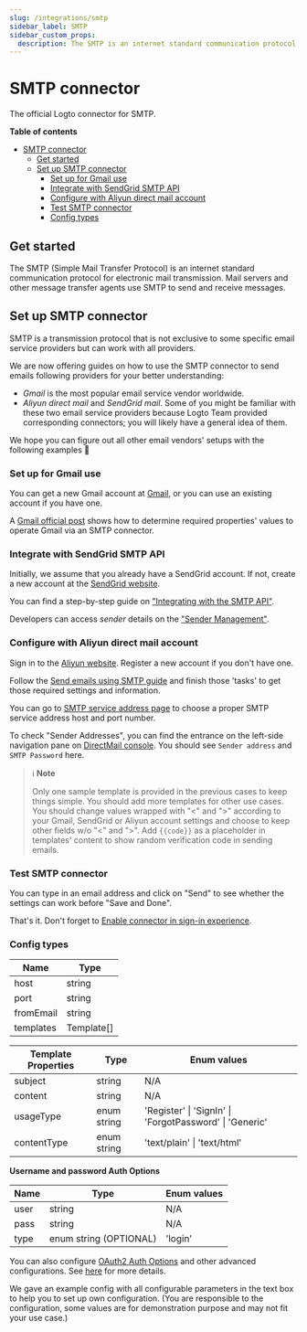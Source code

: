 ```yaml
---
slug: /integrations/smtp
sidebar_label: SMTP
sidebar_custom_props:
  description: The SMTP is an internet standard communication protocol for electronic mail transmission.
---
```



<GuideTip />

# SMTP connector

The official Logto connector for SMTP.

**Table of contents**

- [SMTP connector](#smtp-connector)
  - [Get started](#get-started)
  - [Set up SMTP connector](#set-up-smtp-connector)
    - [Set up for Gmail use](#set-up-for-gmail-use)
    - [Integrate with SendGrid SMTP API](#integrate-with-sendgrid-smtp-api)
    - [Configure with Aliyun direct mail account](#configure-with-aliyun-direct-mail-account)
    - [Test SMTP connector](#test-smtp-connector)
    - [Config types](#config-types)

## Get started

The SMTP (Simple Mail Transfer Protocol) is an internet standard communication protocol for electronic mail transmission. Mail servers and other message transfer agents use SMTP to send and receive messages.

## Set up SMTP connector

SMTP is a transmission protocol that is not exclusive to some specific email service providers but can work with all providers.

We are now offering guides on how to use the SMTP connector to send emails following providers for your better understanding:

- _Gmail_ is the most popular email service vendor worldwide.
- _Aliyun direct mail_ and _SendGrid mail_. Some of you might be familiar with these two email service providers because Logto Team provided corresponding connectors; you will likely have a general idea of them.

We hope you can figure out all other email vendors' setups with the following examples :rocket:

### Set up for Gmail use

You can get a new Gmail account at [Gmail](https://mail.google.com/), or you can use an existing account if you have one.

A [Gmail official post](https://support.google.com/a/answer/176600) shows how to determine required properties' values to operate Gmail via an SMTP connector.

### Integrate with SendGrid SMTP API

Initially, we assume that you already have a SendGrid account. If not, create a new account at the [SendGrid website](https://app.sendgrid.com/).

You can find a step-by-step guide on ["Integrating with the SMTP API"](https://docs.sendgrid.com/for-developers/sending-email/integrating-with-the-smtp-api).

Developers can access _sender_ details on the ["Sender Management"](https://mc.sendgrid.com/senders).

### Configure with Aliyun direct mail account

Sign in to the [Aliyun website](https://cn.aliyun.com/). Register a new account if you don't have one.

Follow the [Send emails using SMTP guide](https://www.alibabacloud.com/help/en/directmail/latest/send-emails-using-smtp) and finish those 'tasks' to get those required settings and information.

You can go to [SMTP service address page](https://www.alibabacloud.com/help/en/directmail/latest/smtp-service-address) to choose a proper SMTP service address host and port number.

To check "Sender Addresses", you can find the entrance on the left-side navigation pane on [DirectMail console](https://dm.console.aliyun.com/). You should see `Sender address` and `SMTP Password` here.

> ℹ️ **Note**
>
> Only one sample template is provided in the previous cases to keep things simple. You should add more templates for other use cases.
> You should change values wrapped with "\<" and ">" according to your Gmail, SendGrid or Aliyun account settings and choose to keep other fields w/o "\<" and ">".
> Add `{{code}}` as a placeholder in templates' content to show random verification code in sending emails.

### Test SMTP connector

You can type in an email address and click on "Send" to see whether the settings can work before "Save and Done".

That's it. Don't forget to [Enable connector in sign-in experience](https://docs.logto.io/docs/tutorials/get-started/passwordless-sign-in-by-adding-connectors#enable-sms-or-email-passwordless-sign-in).

### Config types

| Name      | Type       |
| --------- | ---------- |
| host      | string     |
| port      | string     |
| fromEmail | string     |
| templates | Template[] |

| Template Properties | Type        | Enum values                                             |
| ------------------- | ----------- | ------------------------------------------------------- |
| subject             | string      | N/A                                                     |
| content             | string      | N/A                                                     |
| usageType           | enum string | 'Register' \| 'SignIn' \| 'ForgotPassword' \| 'Generic' |
| contentType         | enum string | 'text/plain' \| 'text/html'                             |

**Username and password Auth Options**

| Name | Type                   | Enum values |
| ---- | ---------------------- | ----------- |
| user | string                 | N/A         |
| pass | string                 | N/A         |
| type | enum string (OPTIONAL) | 'login'     |

You can also configure [OAuth2 Auth Options](https://nodemailer.com/smtp/oauth2/) and other advanced configurations. See [here](https://nodemailer.com/smtp/) for more details.

We gave an example config with all configurable parameters in the text box to help you to set up own configuration. (You are responsible to the configuration, some values are for demonstration purpose and may not fit your use case.)
